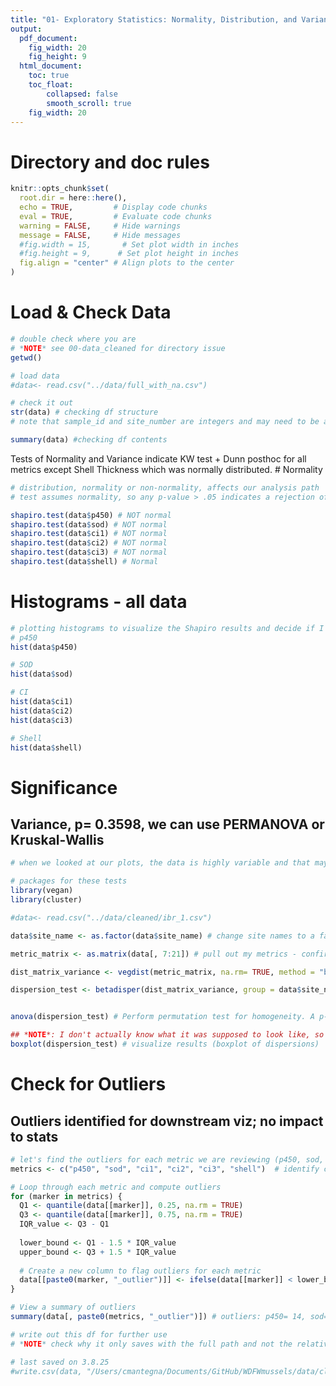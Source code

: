 ```yaml
---
title: "01- Exploratory Statistics: Normality, Distribution, and Variance"
output:
  pdf_document: 
    fig_width: 20
    fig_height: 9
  html_document: 
    toc: true
    toc_float:
        collapsed: false
        smooth_scroll: true
    fig_width: 20
---
```


# Directory and doc rules

```r

knitr::opts_chunk$set(
  root.dir = here::here(),
  echo = TRUE,         # Display code chunks
  eval = TRUE,         # Evaluate code chunks
  warning = FALSE,     # Hide warnings
  message = FALSE,     # Hide messages
  #fig.width = 15,       # Set plot width in inches
  #fig.height = 9,      # Set plot height in inches
  fig.align = "center" # Align plots to the center
)

```

# Load & Check Data
```r

# double check where you are
# *NOTE* see 00-data_cleaned for directory issue
getwd()

# load data
#data<- read.csv("../data/full_with_na.csv")

# check it out
str(data) # checking df structure
# note that sample_id and site_number are integers and may need to be adjusted to characters for analysis

summary(data) #checking df contents

```

Tests of Normality and Variance indicate KW test + Dunn posthoc for all metrics except Shell Thickness which was normally distributed.
# Normality

```r

# distribution, normality or non-normality, affects our analysis path
# test assumes normality, so any p-value > .05 indicates a rejection of that assumption

shapiro.test(data$p450) # NOT normal
shapiro.test(data$sod) # NOT normal
shapiro.test(data$ci1) # NOT normal
shapiro.test(data$ci2) # NOT normal
shapiro.test(data$ci3) # NOT normal
shapiro.test(data$shell) # Normal

```

# Histograms - all data

```r

# plotting histograms to visualize the Shapiro results and decide if I want to transform the data or maintain it
# p450 
hist(data$p450)

# SOD 
hist(data$sod)

# CI
hist(data$ci1)
hist(data$ci2)
hist(data$ci3)

# Shell
hist(data$shell)

```

# Significance

## Variance, p= 0.3598, we can use PERMANOVA or Kruskal-Wallis

```r

# when we looked at our plots, the data is highly variable and that may incorrectly inflate our PERMANOVA results. We check the variance of each group to determine if the PERMANOVA is the correct test. I used the 'bray' method for the matrix because it is ecological data and that's the standard. Note: variance can be evaluated with either bray or euclidian methods, bray is the most common until we get to permanova where euclidian method is used for continuous data. After testing both methods, the result is the same. 

# packages for these tests
library(vegan)
library(cluster)

#data<- read.csv("../data/cleaned/ibr_1.csv")

data$site_name <- as.factor(data$site_name) # change site names to a factor instead of a character

metric_matrix <- as.matrix(data[, 7:21]) # pull out my metrics - confirm column numbers are still correct

dist_matrix_variance <- vegdist(metric_matrix, na.rm= TRUE, method = "bray") # create a distance matrix

dispersion_test <- betadisper(dist_matrix_variance, group = data$site_name) # check homogeneity of group variances


anova(dispersion_test) # Perform permutation test for homogeneity. A p-value > .05 means we need to use PERMANOVA. Reviewing my ibr1 df after making my values absolute since the Bray method cannot properly handle negative values, The p-value= 4.866e-05. We will proceed with KW testing

## *NOTE*: I don't actually know what it was supposed to look like, so I can followup in the future. Visualize results (boxplot of dispersions)
boxplot(dispersion_test) # visualize results (boxplot of dispersions)

```

# Check for Outliers
## Outliers identified for downstream viz; no impact to stats
```r

# let's find the outliers for each metric we are reviewing (p450, sod, condition_factor and avg_thickness). ChatGPT helped create the loop.
metrics <- c("p450", "sod", "ci1", "ci2", "ci3", "shell")  # identify columns of interest

# Loop through each metric and compute outliers
for (marker in metrics) {
  Q1 <- quantile(data[[marker]], 0.25, na.rm = TRUE)
  Q3 <- quantile(data[[marker]], 0.75, na.rm = TRUE)
  IQR_value <- Q3 - Q1
  
  lower_bound <- Q1 - 1.5 * IQR_value
  upper_bound <- Q3 + 1.5 * IQR_value
  
  # Create a new column to flag outliers for each metric
  data[[paste0(marker, "_outlier")]] <- ifelse(data[[marker]] < lower_bound | data[[marker]] > upper_bound, TRUE, FALSE)
}

# View a summary of outliers
summary(data[, paste0(metrics, "_outlier")]) # outliers: p450= 14, sod= 11, cf1= 31, cf2= 5, cf3= 17, shell= 3  

# write out this df for further use
# *NOTE* check why it only saves with the full path and not the relative

# last saved on 3.8.25
#write.csv(data, "/Users/cmantegna/Documents/GitHub/WDFWmussels/data/cleaned/full_data_all_geo_groups.csv")

```


